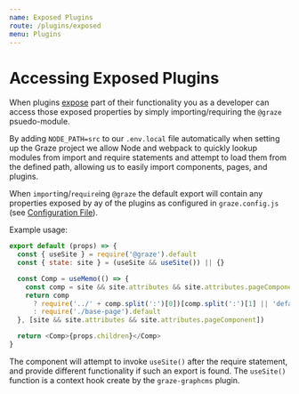 ```yaml
---
name: Exposed Plugins
route: /plugins/exposed
menu: Plugins
---
```


# Accessing Exposed Plugins

When plugins [expose](/plugins/app#expose) part of their functionality you as a developer can access those exposed properties by simply importing/requiring the `@graze` psuedo-module.

By adding `NODE_PATH=src` to our `.env.local` file automatically when setting up the Graze project we allow Node and webpack to quickly lookup modules from import and require statements and attempt to load them from the defined path, allowing us to easily import components, pages, and plugins.

When `import`ing/`require`ing `@graze` the default export will contain any properties exposed by ay of the plugins as configured in `graze.config.js` (see [Configuration File](plugins#configuration-file)).

Example usage:

```js
export default (props) => {
  const { useSite } = require('@graze').default
  const { state: site } = (useSite && useSite()) || {}

  const Comp = useMemo(() => {
    const comp = site && site.attributes && site.attributes.pageComponent
    return comp
      ? require('../' + comp.split(':')[0])[comp.split(':')[1] || 'default']
      : require('./base-page').default
  }, [site && site.attributes && site.attributes.pageComponent])

  return <Comp>{props.children}</Comp>
}
```

The component will attempt to invoke `useSite()` after the require statement, and provide different functionality if such an export is found. The `useSite()` function is a context hook create by the `graze-graphcms` plugin.



<MyMenus current='/plugins/server' />
